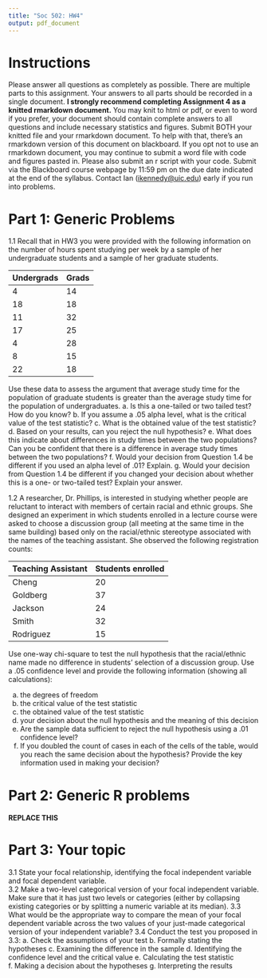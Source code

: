 ```yaml
---
title: "Soc 502: HW4"
output: pdf_document
---
```


# Instructions
Please answer all questions as completely as possible.  There are multiple parts to this assignment.  Your answers to all parts should be recorded in a single document. **I strongly recommend completing Assignment 4 as a knitted rmarkdown document.** You may knit to html or pdf, or even to word if you prefer, your document should contain complete answers to all questions and include necessary statistics and figures. Submit BOTH your knitted file and your rmarkdown document. To help with that, there’s an rmarkdown version of this document on blackboard. If you opt not to use an rmarkdown document, you may continue to submit a word file with code and figures pasted in. Please also submit an r script with your code. Submit via the Blackboard course webpage by 11:59 pm on the due date indicated at the end of the syllabus. Contact Ian ([ikennedy@uic.edu](ikennedy@uic.edu)) early if you run into problems.   

# Part 1: Generic Problems  
   
1.1 Recall that in HW3 you were provided with the following information on the number of hours spent studying per week by a sample of her undergraduate students and a sample of her graduate students.  
  
Undergrads	Grads
----------  -----
4	          14
18          18
11          32
17          25
4	          28
8	          15
22          18
----------  -----  
  
Use these data to assess the argument that average study time for the population of graduate students is greater than the average study time for the population of undergraduates.
a. Is this a one-tailed or two tailed test? How do you know?
b. If you assume a .05 alpha level, what is the critical value of the test statistic?
c. What is the obtained value of the test statistic?
d. Based on your results, can you reject the null hypothesis?
e. What does this indicate about differences in study times between the two populations? Can you be confident that there is a difference in average study times between the two populations?
f. Would your decision from Question 1.4 be different if you used an alpha level of .01? Explain.
g. Would your decision from Question 1.4 be different if you changed your decision about whether this is a one- or
two-tailed test? Explain your answer.

1.2 A researcher, Dr. Phillips, is interested in studying whether people are reluctant to interact with members of certain racial and ethnic groups. She designed an experiment in which students enrolled in a lecture course were asked to choose a discussion group (all meeting at the same time in the same building) based only on the racial/ethnic stereotype associated with the names of the teaching assistant. She observed the following registration counts: 

Teaching Assistant	Students enrolled 
------------------  -----------------
Cheng	                20
Goldberg	            37
Jackson	              24
Smith	                32
Rodriguez	            15
------------------  -----------------

Use one-way chi-square to test the null hypothesis that the racial/ethnic name made no difference in students’ selection of a discussion group. Use a .05 confidence level and provide the following information (showing all calculations):   
  
a.	the degrees of freedom   
b.	the critical value of the test statistic   
c.	the obtained value of the test statistic  
d.	your decision about the null hypothesis and the meaning of this decision  
e.	Are the sample data sufficient to reject the null hypothesis using a .01 confidence level?   
f. If you doubled the count of cases in each of the cells of the table, would you reach the same decision about the hypothesis? Provide the key information used in making your decision?  

# Part 2: Generic R problems
#### REPLACE THIS ####  


# Part 3: Your topic  
  
3.1	State your focal relationship, identifying the focal independent variable and focal dependent variable.   
3.2 Make a two-level categorical version of your focal independent variable. Make sure that it has just two levels or categories (either by collapsing existing categories or by splitting a numeric variable at its median).
3.3 What would be the appropriate way to compare the mean of your focal dependent variable across the two values of your just-made categorical version of your independent variable? 
3.4 Conduct the test you proposed in 3.3:
a. Check the assumptions of your test
b. Formally stating the hypotheses
c. Examining the difference in the sample
d. Identifying the confidence level and the critical value
e. Calculating the test statistic
f. Making a decision about the hypotheses
g. Interpreting the results

  